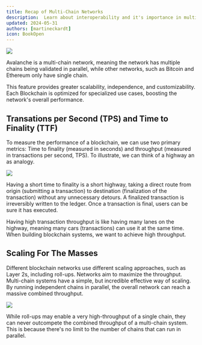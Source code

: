 ```yaml
---
title: Recap of Multi-Chain Networks
description:  Learn about interoperability and it's importance in multichain systems
updated: 2024-05-31
authors: [martineckardt]
icon: BookOpen
---
```


![](/common-images/multi-chain-architecture/subnets.png)

<GlossaryTerm>Avalanche</GlossaryTerm> is a multi-chain network, meaning the network has multiple chains being validated in parallel, while other networks, such as <GlossaryTerm>Bitcoin</GlossaryTerm> and <GlossaryTerm>Ethereum</GlossaryTerm> only have single chain.

This feature provides greater scalability, independence, and customizability. Each <GlossaryTerm>Blockchain</GlossaryTerm> is optimized for specialized use cases, boosting the network's overall performance.

## Transations per Second (TPS) and Time to Finality (TTF)

To measure the performance of a blockchain, we can use two primary metrics: Time to finality (measured in seconds) and throughput (measured in transactions per second, TPS). To illustrate, we can think of a highway an as analogy.

![](/common-images/consensus/tps-vs-ttf.png)

Having a short time to finality is a short highway, taking a direct route from origin (submitting a transaction) to destination (finalization of the transaction) without any unnecessary detours. A finalized transaction is irreversibly written to the ledger. Once a transaction is final, users can be sure it has executed.

Having high transaction throughput is like having many lanes on the highway, meaning many cars (transactions) can use it at the same time. When building blockchain systems, we want to achieve high throughput.

## Scaling For The Masses

Different blockchain networks use different scaling approaches, such as Layer 2s, including roll-ups. Networks aim to maximize the throughput. Multi-chain systems have a simple, but incredible effective way of scaling. By running independent chains in parallel, the overall network can reach a massive combined throughput.

![](/common-images/multi-chain-architecture/combined-throughput.png)

While roll-ups may enable a very high-throughput of a single chain, they can never outcompete the combined throughput of a multi-chain system. This is because there's no limit to the number of chains that can run in parallel.

<Quiz quizId="302"/>